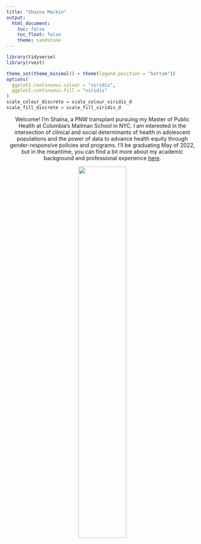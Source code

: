 ```yaml
---
title: "Shaina Mackin"
output: 
  html_document:
    toc: false
    toc_float: false
    theme: sandstone
---
```

``` r
library(tidyverse)
library(rvest)

theme_set(theme_minimal() + theme(legend.position = "bottom"))
options(
  ggplot2.continuous.colour = "viridis",
  ggplot2.continuous.fill = "viridis"
)
scale_colour_discrete = scale_colour_viridis_d
scale_fill_discrete = scale_fill_viridis_d

```
<p align="center">
Welcome! I'm Shaina, a PNW transplant pursuing my Master of Public Health at Columbia's Mailman School in NYC. I am interested in the intersection of clinical and social determinants of health in adolescent populations and the power of data to advance health equity through gender-responsive policies and programs. I'll be graduating May of 2022, but in the meantime, you can find a bit more about my academic background and professional experience [here](about.html). 
</p>
<p align="center">
  <img width = 50% src="images/shainamackinheadshot.jpeg">
</p>